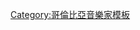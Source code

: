 {{Navbox musical artist
| name       = Maluma
| title      = [[馬盧瑪]]
| state      = {{{state|autocollapse}}}
| bodyclass  = hlist
| background = solo_singer
| above      = 
*[[馬盧瑪音樂作品|音樂作品]]
*[[馬盧瑪獲獎與提名列表|獲獎與提名]]

| group1 = 錄音室專輯
| list1  = 
* 《{{Le|Magia (馬盧瑪專輯)|Magia (Maluma album)|Magia}}》
* 《{{Le|Pretty Boy, Dirty Boy|Pretty Boy, Dirty Boy}}》
* 《{{Le|F.A.M.E. (馬盧瑪專輯)|F.A.M.E. (Maluma album)|F.A.M.E.}}》
* 《{{Le|11:11 (馬盧瑪專輯)|11:11 (Maluma album)|11:11}}》
* 《{{Le|Papi Juancho}}》

| group2 = 混音帶
| list2  = 
* 《{{Le|PB.DB The Mixtape}}》

| group3 = 單曲
| list3  = 
* {{单双书号转换|{{le|La Temperatura}}}}
* {{单双书号转换|{{le|La Curiosidad}}}}
* {{单双书号转换|{{le|Carnaval (歌曲)|Carnaval (song)|Carnaval}}}}
* {{单双书号转换|{{le|El Tiki}}}}
* {{单双书号转换|{{le|Borró Cassette}}}}
* {{单双书号转换|{{le|El Perdedor (馬盧瑪歌曲)|El Perdedor (Maluma song)|El Perdedor}}}}
* {{单双书号转换|{{le|Sin Contrato}}}}
* {{单双书号转换|{{le|Cuatro Babys}}}}
* {{单双书号转换|{{le|Felices los 4}}}}
* {{单双书号转换|{{le|Corazón (馬盧瑪歌曲)|Corazón (Maluma song)|Corazón}}}}
* {{单双书号转换|{{le|El Préstamo}}}}
* {{单双书号转换|{{le|Colors (傑森·德魯羅歌曲)|Colors (Jason Derulo song)|Colors}}}}
* {{单双书号转换|{{le|Clandestino (夏奇拉與馬盧瑪歌曲)|Clandestino (Shakira and Maluma song)|Clandestino}}}}
* {{单双书号转换|{{le|HP (歌曲)|HP (song)|HP}}}}
* {{单双书号转换|[[Medellín (歌曲)|Medellín]]}}
* {{单双书号转换|{{le|La Respuesta}}}}
* {{单双书号转换|{{le|11 PM (song)|11 PM}}}}
* {{单双书号转换|{{le|No Se Me Quita}}}}
* {{单双书号转换|{{le|Qué Pena}}}}
* {{单双书号转换|{{le|ADMV (歌曲)|ADMV (song)|ADMV}}}}
* {{单双书号转换|{{le|夏威夷 (歌曲)|Hawái|夏威夷}}}}
* {{单双书号转换|{{le|Pa' Ti + Lonely}}}}

| group4 = 合作單曲
| list4  = 
* {{单双书号转换|{{le|Desde Esa Noche}}}}
* {{单双书号转换|{{le|Vente Pa' Ca}}}}
* {{单双书号转换|{{le|Sim ou Não|Sim ou Não / Sí o No}}}}
* {{单双书号转换|{{le|Chantaje}}}}
* {{单双书号转换|{{le|Me Llamas|Me Llamas (Remix)}}}}
* {{单双书号转换|{{le|Trap (夏奇拉歌曲)|Trap (Shakira song)|Trap}}}}
* {{单双书号转换|{{le|Arms Around You}}}}

| group5 = 其他歌曲
| list5  = 
* {{单双书号转换|{{le|GPS (歌曲)|GPS (song)|GPS}}}}
* {{单双书号转换|{{le|Vitamina}}}}
* {{单双书号转换|{{le|Marinero (歌曲)|Marinero (song)|Marinero}}}}

| group6 = 巡迴演唱會
| list6  = 
* {{le|Pretty Boy, Dirty Boy World Tour}}
* {{le|F.A.M.E. Tour|F.A.M.E. Tour (Maluma)}}
* {{le|11:11 World Tour}}
}}
<noinclude>
{{collapsible option}}
[[Category:哥倫比亞音樂家模板]]
</noinclude>